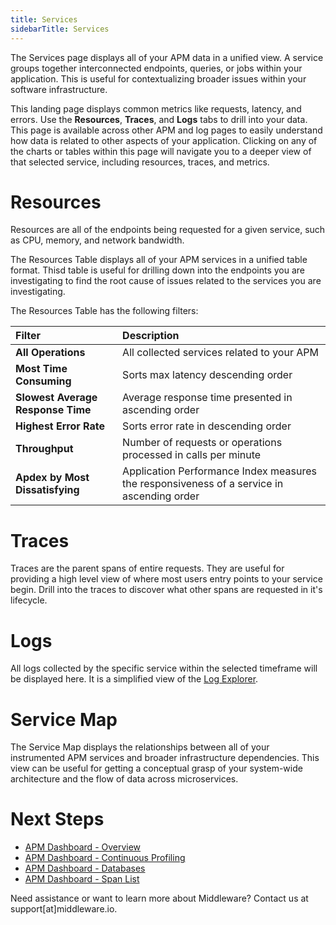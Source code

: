 ```yaml
---
title: Services
sidebarTitle: Services
---
```


The Services page displays all of your APM data in a unified view. A service groups together interconnected endpoints, queries, or jobs within your application. This is useful for contextualizing broader issues within your software infrastructure. 

This landing page displays common metrics like requests, latency, and errors. Use the __Resources__, __Traces__, and __Logs__ tabs to drill into your data. This page is available across other APM and log pages to easily understand how data is related to other aspects of your application. Clicking on any of the charts or tables within this page will navigate you to a deeper view of that selected service, including resources, traces, and metrics.

# Resources

Resources are all of the endpoints being requested for a given service, such as CPU, memory, and network bandwidth. 

The Resources Table displays all of your APM services in a unified table format. Thisd table is useful for drilling down into the endpoints you are investigating to find the root cause of issues related to the services you are investigating.

The Resources Table has the following filters:

| __Filter__                          | __Description__ |
| :---------                          | :-------------- |
| __All Operations__                  | All collected services related to your APM |
| __Most Time Consuming__             | Sorts max latency descending order |
| __Slowest Average Response Time__   | Average response time presented in ascending order |
| __Highest Error Rate__              | Sorts error rate in descending order |
| __Throughput__                      | Number of requests or operations processed in calls per minute |
| __Apdex by Most Dissatisfying__     | Application Performance Index measures the responsiveness of a service in ascending order |

# Traces

Traces are the parent spans of entire requests. They are useful for providing a high level view of where most users entry points to your service begin. Drill into the traces to discover what other spans are requested in it's lifecycle.

# Logs

All logs collected by the specific service within the selected timeframe will be displayed here. It is a simplified view of the [Log Explorer]().

# Service Map

The Service Map displays the relationships between all of your instrumented APM services and broader infrastructure dependencies. This view can be useful for getting a conceptual grasp of your system-wide architecture and the flow of data across microservices.

# Next Steps

- [APM Dashboard - Overview]()
- [APM Dashboard - Continuous Profiling]()
- [APM Dashboard - Databases]()
- [APM Dashboard - Span List]()

<Note> Need assistance or want to learn more about Middleware? Contact us at support[at]middleware.io. </Note>